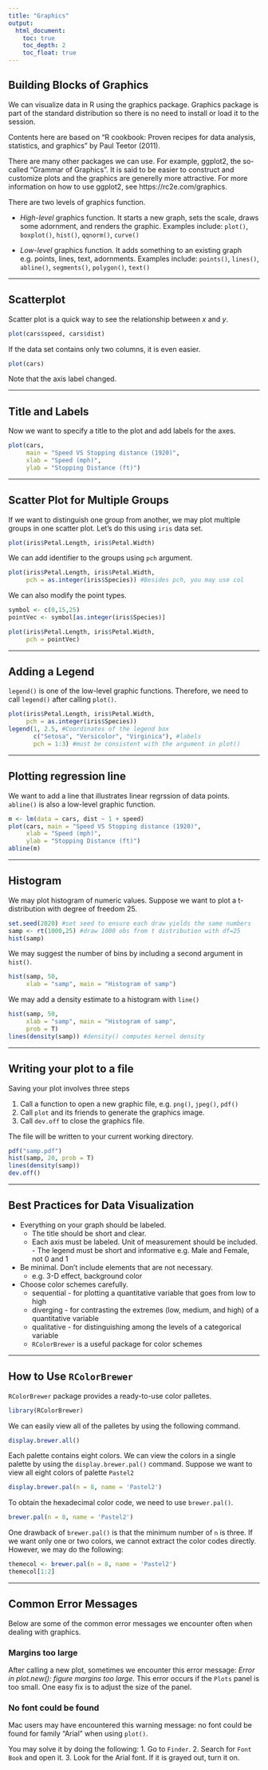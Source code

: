 ```yaml
---
title: "Graphics"
output:
  html_document:
    toc: true
    toc_depth: 2
    toc_float: true
---
```


## Building Blocks of Graphics

We can visualize data in R using the graphics package. Graphics package is part of the standard distribution so there is no need to install or load it to the session.

Contents here are based on "R cookbook: Proven recipes for data analysis, statistics, and graphics" by Paul Teetor (2011).

There are many other packages we can use. For example, ggplot2, the so-called "Grammar of Graphics". It is said to be easier to construct and customize plots and the graphics are generelly more attractive. For more information on how to use ggplot2, see https://rc2e.com/graphics.
  
There are two levels of graphics function.

- *High-level* graphics function. It starts a new graph, sets the scale, draws some adornment, and renders the graphic. Examples include: ```plot()```, ```boxplot()```, ```hist()```, ```qqnorm()```, ```curve()``` 
  
- *Low-level* graphics function. It adds something to an existing graph e.g. points, lines, text, adornments. Examples include: ```points()```, ```lines()```, ```abline()```, ```segments()```, ```polygon()```, ```text()```

***

## Scatterplot

Scatter plot is a quick way to see the relationship between $x$ and $y$.

```r
plot(cars$speed, cars$dist)
```

If the data set contains only two columns, it is even easier.
```r
plot(cars)
```

Note that the axis label changed.

***

## Title and Labels

Now we want to specify a title to the plot and add labels for the axes.
```r
plot(cars,
     main = "Speed VS Stopping distance (1920)",
     xlab = "Speed (mph)",
     ylab = "Stopping Distance (ft)")
```

***

## Scatter Plot for Multiple Groups

If we want to distinguish one group from another, we may plot multiple groups in one scatter plot. Let's do this using ```iris``` data set.

```r
plot(iris$Petal.Length, iris$Petal.Width)
```

We can add identifier to the groups using ```pch``` argument.

```r
plot(iris$Petal.Length, iris$Petal.Width,
     pch = as.integer(iris$Species)) #Besides pch, you may use col
```

We can also modify the point types.
```r
symbol <- c(0,15,25)
pointVec <- symbol[as.integer(iris$Species)]

plot(iris$Petal.Length, iris$Petal.Width,
     pch = pointVec)
```

***

## Adding a Legend

```legend()``` is one of the low-level graphic functions. Therefore, we need to call ```legend()``` after calling ```plot()```.

```r
plot(iris$Petal.Length, iris$Petal.Width,
     pch = as.integer(iris$Species))
legend(1, 2.5, #Coordinates of the legend box
       c("Setosa", "Versicolor", "Virginica"), #labels
       pch = 1:3) #must be consistent with the argument in plot()
```

***

## Plotting regression line

We want to add a line that illustrates linear regrssion of data points. ```abline()``` is also a low-level graphic function.

```r
m <- lm(data = cars, dist ~ 1 + speed)
plot(cars, main = "Speed VS Stopping distance (1920)", 
     xlab = "Speed (mph)", 
     ylab = "Stopping Distance (ft)")
abline(m)
```

***

## Histogram

We may plot histogram of numeric values. Suppose we want to plot a t-distribution with degree of freedom 25.
```r
set.seed(2020) #set seed to ensure each draw yields the same numbers
samp <- rt(1000,25) #draw 1000 obs from t distribution with df=25 
hist(samp)
```

We may suggest the number of bins by including a second argument in ```hist()```.

```r
hist(samp, 50, 
     xlab = "samp", main = "Histogram of samp")
```

We may add a density estimate to a histogram with ```line()```
```r
hist(samp, 50, 
     xlab = "samp", main = "Histogram of samp",
     prob = T)
lines(density(samp)) #density() computes kernel density
```

***

## Writing your plot to a file

Saving your plot involves three steps

1. Call a function to open a new graphic file, e.g. ```png()```, ```jpeg()```, ```pdf()```
2. Call ```plot``` and its friends to generate the graphics image.
3. Call ```dev.off``` to close the graphics file.

The file will be written to your current working directory.

```r
pdf("samp.pdf")
hist(samp, 20, prob = T)
lines(density(samp))
dev.off()
```

***

## Best Practices for Data Visualization

- Everything on your graph should be labeled.
  - The title should be short and clear.
  - Each axis must be labeled. Unit of measurement should be included.   - The legend must be short and informative e.g. Male and Female, not 0 and 1
  
- Be minimal. Don't include elements that are not necessary.
  - e.g. 3-D effect, background color
  
- Choose color schemes carefully.
  - sequential - for plotting a quantitative variable that goes from low to high
  - diverging - for contrasting the extremes (low, medium, and high) of a quantitative variable
  - qualitative - for distinguishing among the levels of a categorical variable
  - ```RColorBrewer``` is a useful package for color schemes

***

## How to Use ```RColorBrewer```

```RColorBrewer``` package provides a ready-to-use color palletes.

```r
library(RColorBrewer)
```

We can easily view all of the palletes by using the following command.

```r
display.brewer.all()
```

Each palette contains eight colors. We can view the colors in a single palette by using the ```display.brewer.pal()``` command. Suppose we want to view all eight colors of palette ```Pastel2```

```r
display.brewer.pal(n = 8, name = 'Pastel2')
```

To obtain the hexadecimal color code, we need to use ```brewer.pal()```.

```r
brewer.pal(n = 8, name = 'Pastel2')
```

One drawback of ```brewer.pal()``` is that the minimum number of ```n``` is three. If we want only one or two colors, we cannot extract the color codes directly. However, we may do the following:

```r
themecol <- brewer.pal(n = 8, name = 'Pastel2')
themecol[1:2]
```

***

## Common Error Messages

Below are some of the common error messages we encounter often when dealing with graphics.

### Margins too large

After calling a new plot, sometimes we encounter this error message: *Error in plot.new(): figure margins too large*. This error occurs if the ```Plots``` panel is too small. One easy fix is to adjust the size of the panel.

### No font could be found

Mac users may have encountered this warning message: no font could be found for family "Arial" when using ```plot()```.

You may solve it by doing the following: 
1. Go to ```Finder```.
2. Search for ```Font Book``` and open it.
3. Look for the Arial font. If it is grayed out, turn it on.